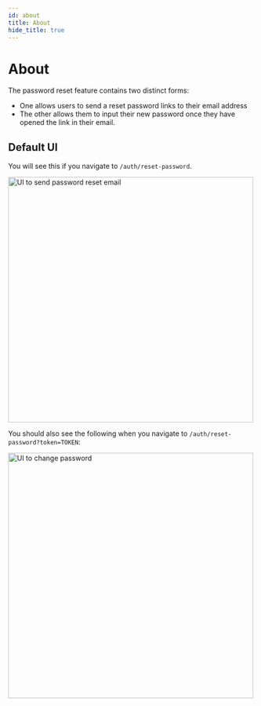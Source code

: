 ```yaml
---
id: about
title: About
hide_title: true
---
```


<!-- ./thirdpartyemailpassword/common-customizations/reset-password/about.mdx -->

# About

The password reset feature contains two distinct forms:
- One allows users to send a reset password links to their email address
- The other allows them to input their new password once they have opened the link in their email.

## Default UI 

You will see this if you navigate to `/auth/reset-password`.
 
<img alt="UI to send password reset email" width="500px" src="/img/emailpassword/reset-password-enter-email.png" />

You should also see the following when you navigate to `/auth/reset-password?token=TOKEN`:

<img alt="UI to change password" width="500px" src="/img/emailpassword/reset-password-submit-new-password.png" />
